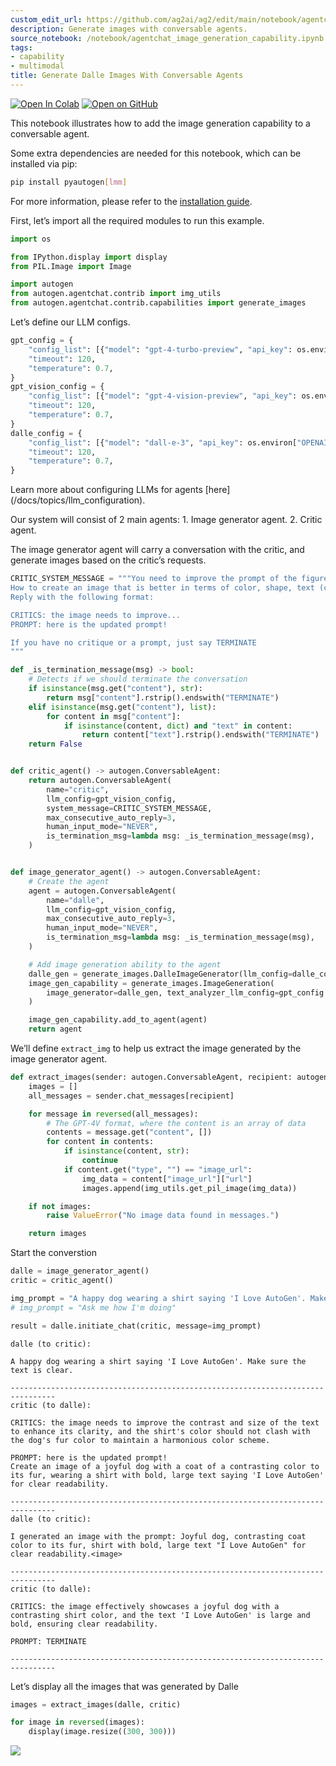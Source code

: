 ```yaml
---
custom_edit_url: https://github.com/ag2ai/ag2/edit/main/notebook/agentchat_image_generation_capability.ipynb
description: Generate images with conversable agents.
source_notebook: /notebook/agentchat_image_generation_capability.ipynb
tags:
- capability
- multimodal
title: Generate Dalle Images With Conversable Agents
---
```


<a href="https://colab.research.google.com/github/ag2ai/ag2/blob/main/notebook/agentchat_image_generation_capability.ipynb" class="colab-badge" target="_blank"><img noZoom src="https://colab.research.google.com/assets/colab-badge.svg" alt="Open In Colab" /></a>
<a href="https://github.com/ag2ai/ag2/blob/main/notebook/agentchat_image_generation_capability.ipynb" class="github-badge" target="_blank"><img noZoom src="https://img.shields.io/badge/Open%20on%20GitHub-grey?logo=github" alt="Open on GitHub" /></a>




This notebook illustrates how to add the image generation capability to
a conversable agent.


<div class="info Requirements">
<Info>
Some extra dependencies are needed for this notebook, which can be installed via pip:

```bash
pip install pyautogen[lmm]
```

For more information, please refer to the [installation guide](/docs/installation/Installation).
</Info>
</div>


First, let’s import all the required modules to run this example.

```python
import os

from IPython.display import display
from PIL.Image import Image

import autogen
from autogen.agentchat.contrib import img_utils
from autogen.agentchat.contrib.capabilities import generate_images
```

Let’s define our LLM configs.

```python
gpt_config = {
    "config_list": [{"model": "gpt-4-turbo-preview", "api_key": os.environ["OPENAI_API_KEY"]}],
    "timeout": 120,
    "temperature": 0.7,
}
gpt_vision_config = {
    "config_list": [{"model": "gpt-4-vision-preview", "api_key": os.environ["OPENAI_API_KEY"]}],
    "timeout": 120,
    "temperature": 0.7,
}
dalle_config = {
    "config_list": [{"model": "dall-e-3", "api_key": os.environ["OPENAI_API_KEY"]}],
    "timeout": 120,
    "temperature": 0.7,
}
```


<div class="tip">
<Tip>
Learn more about configuring LLMs for agents [here](/docs/topics/llm_configuration).
</Tip>
</div>


Our system will consist of 2 main agents: 1. Image generator agent. 2.
Critic agent.

The image generator agent will carry a conversation with the critic, and
generate images based on the critic’s requests.

```python
CRITIC_SYSTEM_MESSAGE = """You need to improve the prompt of the figures you saw.
How to create an image that is better in terms of color, shape, text (clarity), and other things.
Reply with the following format:

CRITICS: the image needs to improve...
PROMPT: here is the updated prompt!

If you have no critique or a prompt, just say TERMINATE
"""
```


```python
def _is_termination_message(msg) -> bool:
    # Detects if we should terminate the conversation
    if isinstance(msg.get("content"), str):
        return msg["content"].rstrip().endswith("TERMINATE")
    elif isinstance(msg.get("content"), list):
        for content in msg["content"]:
            if isinstance(content, dict) and "text" in content:
                return content["text"].rstrip().endswith("TERMINATE")
    return False


def critic_agent() -> autogen.ConversableAgent:
    return autogen.ConversableAgent(
        name="critic",
        llm_config=gpt_vision_config,
        system_message=CRITIC_SYSTEM_MESSAGE,
        max_consecutive_auto_reply=3,
        human_input_mode="NEVER",
        is_termination_msg=lambda msg: _is_termination_message(msg),
    )


def image_generator_agent() -> autogen.ConversableAgent:
    # Create the agent
    agent = autogen.ConversableAgent(
        name="dalle",
        llm_config=gpt_vision_config,
        max_consecutive_auto_reply=3,
        human_input_mode="NEVER",
        is_termination_msg=lambda msg: _is_termination_message(msg),
    )

    # Add image generation ability to the agent
    dalle_gen = generate_images.DalleImageGenerator(llm_config=dalle_config)
    image_gen_capability = generate_images.ImageGeneration(
        image_generator=dalle_gen, text_analyzer_llm_config=gpt_config
    )

    image_gen_capability.add_to_agent(agent)
    return agent
```

We’ll define `extract_img` to help us extract the image generated by the
image generator agent.

```python
def extract_images(sender: autogen.ConversableAgent, recipient: autogen.ConversableAgent) -> Image:
    images = []
    all_messages = sender.chat_messages[recipient]

    for message in reversed(all_messages):
        # The GPT-4V format, where the content is an array of data
        contents = message.get("content", [])
        for content in contents:
            if isinstance(content, str):
                continue
            if content.get("type", "") == "image_url":
                img_data = content["image_url"]["url"]
                images.append(img_utils.get_pil_image(img_data))

    if not images:
        raise ValueError("No image data found in messages.")

    return images
```

Start the converstion

```python
dalle = image_generator_agent()
critic = critic_agent()

img_prompt = "A happy dog wearing a shirt saying 'I Love AutoGen'. Make sure the text is clear."
# img_prompt = "Ask me how I'm doing"

result = dalle.initiate_chat(critic, message=img_prompt)
```

``` text
dalle (to critic):

A happy dog wearing a shirt saying 'I Love AutoGen'. Make sure the text is clear.

--------------------------------------------------------------------------------
critic (to dalle):

CRITICS: the image needs to improve the contrast and size of the text to enhance its clarity, and the shirt's color should not clash with the dog's fur color to maintain a harmonious color scheme.

PROMPT: here is the updated prompt!
Create an image of a joyful dog with a coat of a contrasting color to its fur, wearing a shirt with bold, large text saying 'I Love AutoGen' for clear readability.

--------------------------------------------------------------------------------
dalle (to critic):

I generated an image with the prompt: Joyful dog, contrasting coat color to its fur, shirt with bold, large text "I Love AutoGen" for clear readability.<image>

--------------------------------------------------------------------------------
critic (to dalle):

CRITICS: the image effectively showcases a joyful dog with a contrasting shirt color, and the text 'I Love AutoGen' is large and bold, ensuring clear readability.

PROMPT: TERMINATE

--------------------------------------------------------------------------------
```

Let’s display all the images that was generated by Dalle

```python
images = extract_images(dalle, critic)

for image in reversed(images):
    display(image.resize((300, 300)))
```

![](agentchat_image_generation_capability_files/figure-markdown_strict/cell-8-output-1.png)
